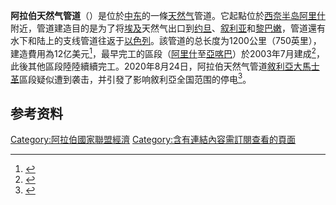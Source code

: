 {{Infobox pipeline
| name        = 阿拉伯天然气管道
| type        = [[天然气|天然气]]
| map         = Arab_Gas_Pipeline.svg
| map_caption = 阿拉伯天然气管道示意圖
| country     = [[埃及|埃及]]、[[以色列|以色列]]、[[约旦|约旦]]、[[叙利亚|叙利亚]]、[[黎巴嫩|黎巴嫩]]和[[土耳其|土耳其]]
| coordinates =
| photo       =
| caption     =
| operator    =
| partners    = {{link-en|埃及天然氣控股公司|Egyptian Natural Gas Holding Company}}<br />[[Engineering_For_The_Petroleum_&_Process_Industries|ENPPI]]<br />[[PETROGET|PETROGET]]<br />{{link-en|埃及天然气公司|Egyptian Natural Gas Company}}<br />{{link-en|叙利亚石油公司|Syrian Petroleum Company}}
| length_km   = 1200
| discharge   = {{convert|10.3|e9m3}}
| direction   = 南北走向
| start       = [[阿里什|阿里什]]
| finish      = [[霍姆斯_(敘利亞)|霍姆斯]]、[[的黎波里_(黎巴嫩)|的黎波里]]([[基利斯|基利斯]])
| est         = 2003
| through     = [[亞喀巴|亞喀巴]]、[[安曼|安曼]]、{{link-en|艾尔·康复|El Rehab}}、{{link-en|迪尔·阿里|Deir Ali}}、[[大马士革|大马士革]]、[[巴尼亚斯|巴尼亚斯]]和[[阿勒颇|阿勒颇]]
| par         =
}}'''阿拉伯天然气管道'''（{{lang-ar|خط الغاز العربي}}）是位於[[中东|中东]]的一條[[天然气|天然气]]管道。它起點位於[[西奈半島|西奈半岛]][[阿里什|阿里什]]附近，管道建造目的是为了将[[埃及|埃及]]天然气出口到[[约旦|约旦]]、[[叙利亚|叙利亚]]和[[黎巴嫩|黎巴嫩]]，管道還有水下和陆上的支线管道往返于[[以色列|以色列]]。該管道的总长度为1200公里（750英里），建造費用為12亿美元<ref name="ya-libnan">
{{Cite news|url=http://yalibnan.com/site/archives/2008/02/_the_meeting_co.php|title=Lebanon minister in Syria to discuss the Arab Gas Pipeline|publisher=Ya Libnan|date=23 February 2008|accessdate=10 March 2008|archiveurl=https://web.archive.org/web/20080228050558/http://yalibnan.com/site/archives/2008/02/_the_meeting_co.php|archivedate=28 February 2008}}</ref>，最早完工的區段（[[阿里什|阿里什]]至[[亞喀巴|亞喀巴]]）於2003年7月建成<ref name="gulf1">{{cite news|publisher=Gulf Oil & Gas|url=http://www.gulfoilandgas.com/webpro1/MAIN/Mainnews.asp?id=357|title=Arab gas pipeline agreement|date=26 January 2004|accessdate=5 October 2007|archive-date=2021-04-11|archive-url=https://web.archive.org/web/20210411035605/https://www.gulfoilandgas.com/webpro1/MAIN/Mainnews.asp?id=357|dead-url=no}}</ref>，此後其他區段陸陸續續完工。2020年8月24日，阿拉伯天然气管道[[叙利亚|敘利亞]][[大马士革|大馬士革]]區段疑似遭到袭击，并引發了影响敘利亞全国范围的停电<ref>{{Cite web|title=叙利亚天然气管道疑似遇袭并导致全国停电|url=https://chinese.aljazeera.net/news/2020/8/24/%E5%8F%99%E5%88%A9%E4%BA%9A%E5%A4%A9%E7%84%B6%E6%B0%94%E7%AE%A1%E9%81%93%E7%96%91%E4%BC%BC%E9%81%87%E8%A2%AD%E5%B9%B6%E5%AF%BC%E8%87%B4%E5%85%A8%E5%9B%BD%E5%81%9C%E7%94%B5|accessdate=|author=半島電視台|date=|format=|publisher=|language=}}</ref>。  

== 参考资料 ==
{{Reflist|33em}}

[[Category:阿拉伯國家聯盟經濟|Category:阿拉伯國家聯盟經濟]]
[[Category:含有連結內容需訂閱查看的頁面|Category:含有連結內容需訂閱查看的頁面]]